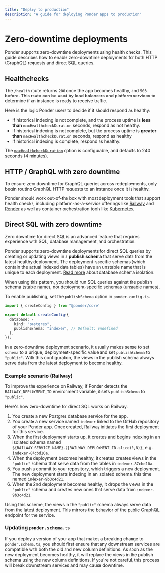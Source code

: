 ```yaml
---
title: "Deploy to production"
description: "A guide for deploying Ponder apps to production"
---
```



# Zero-downtime deployments

Ponder supports zero-downtime deployments using health checks. This guide describes how to enable zero-downtime deployments for both HTTP (GraphQL) requests and direct SQL queries.

## Healthchecks

The `/health` route returns `200` once the app becomes healthy, and `503` before. This route can be used by load balancers and platform services to determine if an instance is ready to receive traffic.

Here is the logic Ponder users to decide if it should respond as healthy:
- If historical indexing is not complete, and the process uptime is **less than** `maxHealthcheckDuration` seconds, respond as not healthy.
- If historical indexing is not complete, but the process uptime is **greater than** `maxHealthcheckDuration` seconds, respond as healthy.
- If historical indexing is complete, respond as healthy.

The [`maxHealthcheckDuration`](/docs/api-reference/config#options) option is configurable, and defaults to 240 seconds (4 minutes).

## HTTP / GraphQL with zero downtime

To ensure zero downtime for GraphQL queries across redeployments, only begin routing GraphQL HTTP requests to an instance once it is healthy.

Ponder should work out-of-the box with most deployment tools that support health checks, including platform-as-a-service offerings like [Railway](https://railway.app) and [Render](https://render.com) as well as container orchestration tools like [Kubernetes](https://kubernetes.io).

## Direct SQL with zero downtime

<Callout type="warning">
  Zero downtime for direct SQL is an advanced feature that requires experience with SQL, database management, and orchestration.
</Callout>

Ponder supports zero-downtime deployments for direct SQL queries by creating or updating views in a **publish schema** that serve data from the latest healthy deployment. The deployment-specific schemas (which contain the actual indexed data tables) have an unstable name that is unique to each deployment. [Read more](/docs/query/direct-sql#multiple-instances) about database schema isolation.

When using this pattern, you should run SQL queries against the publish schema (stable name), not deployment-specific schemas (unstable names).

To enable publishing, set the `publishSchema` option in `ponder.config.ts`.

```ts filename="ponder.config.ts" {6}
import { createConfig } from "@ponder/core"

export default createConfig({
  database: {
    kind: "postgres",
    publishSchema: "indexer", // Default: undefined
  },
});
```

In a zero-downtime deployment scenario, it usually makes sense to set `schema` to a unique, deployment-specific value and set `publishSchema` to `"public"`. With this configuration, the views in the publish schema always serve data from the latest deployment to become healthy.

### Example scenario (Railway)

To improve the experience on Railway, if Ponder detects the `RAILWAY_DEPLOYMENT_ID` environment variable, it sets `publishSchema` to `"public"`.

Here's how zero-downtime for direct SQL works on Railway.
1. You create a new Postgres database service for the app.
2. You create a new service named `indexer` linked to the GitHub repository of your Ponder app. Once created, Railway initiates the first deployment for this service.
3. When the first deployment starts up, it creates and begins indexing in an isolated schema named `${RAILWAY_SERVICE_NAME}-${RAILWAY_DEPLOYMENT_ID.slice(0,8)}`, e.g. `indexer-87cbd10a`.
4. When the deployment becomes healthy, it creates creates views in the `"public"` schema that serve data from the tables in `indexer-87cbd10a`.
5. You push a commit to your repository, which triggers a new deployment. The new deployment starts indexing in an isolated schema, this time named `indexer-9b3c4d21`.
6. When the 2nd deployment becomes healthy, it drops the views in the `"public"` schema and creates new ones that serve data from `indexer-9b3c4d21`.

Using this scheme, the views in the `"public"` schema always serve data from the latest deployment. This mirrors the behavior of the public GraphQL endpoint for the service.

### Updating `ponder.schema.ts`

If you deploy a version of your app that makes a breaking change to `ponder.schema.ts`, you should first ensure that any downstream services are compatible with both the old and new column definitions. As soon as the new deployment becomes healthy, it will replace the views in the publish schema using the new column definitions. If you're not careful, this process will break downstream services and may cause downtime.

